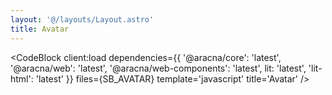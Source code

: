 ```yaml
---
layout: '@/layouts/Layout.astro'
title: Avatar
---
```



<CodeBlock
  client:load
  dependencies={{
    '@aracna/core': 'latest',
    '@aracna/web': 'latest',
    '@aracna/web-components': 'latest',
    lit: 'latest',
    'lit-html': 'latest'
  }}
  files={SB_AVATAR}
  template='javascript'
  title='Avatar'
/>
